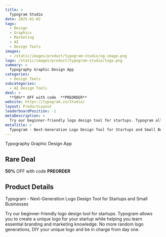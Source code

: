 ```yaml
---
title: >
  Typogram Studio
date: 2025-01-02
tags:
  - Design
  - Graphics
  - Marketing
  - AI
  - Design Tools
images:
  - /static/images/product/typogram-studio/og-image.png
logo: /static/images/product/typogram-studio/logo.png
summary: >
  Typography Graphic Design App
categories:
  - Design Tools
subcategories:
  - AI Design Tools
deal: >
  **50%** OFF with code  **PREORDER**
website: https://typogram.co/Studio/
layout: ProductLayout
leaderboardPosition: -1
metaDescription: >
  Try our beginner-friendly logo design tool for startups. Typogram allows you to create a unique logo for your startup while helping you learn essential branding and marketing knowledge. No more random logo generations, DIY your unique logo and be in charge from day one.
metaTitle: >
  Typogram - Next-Generation Logo Design Tool for Startups and Small Businesses
---
```

Typography Graphic Design App

## Rare Deal

**50%** OFF with code  **PREORDER**

## Product Details

Typogram - Next-Generation Logo Design Tool for Startups and Small Businesses

Try our beginner-friendly logo design tool for startups. Typogram allows you to create a unique logo for your startup while helping you learn essential branding and marketing knowledge. No more random logo generations, DIY your unique logo and be in charge from day one.

